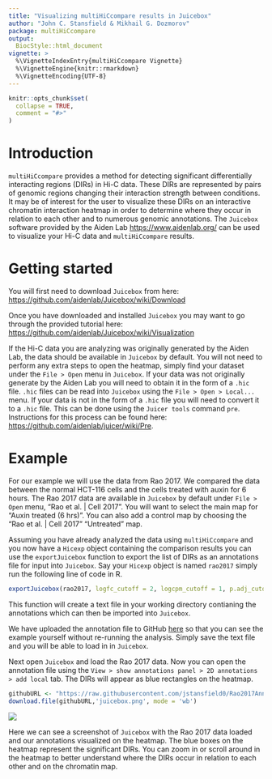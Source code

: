 ```yaml
---
title: "Visualizing multiHiCcompare results in Juicebox"
author: "John C. Stansfield & Mikhail G. Dozmorov"
package: multiHiCcompare
output: 
  BiocStyle::html_document
vignette: >
  %\VignetteIndexEntry{multiHiCcompare Vignette}
  %\VignetteEngine{knitr::rmarkdown}
  %\VignetteEncoding{UTF-8}  
---
```


```r
knitr::opts_chunk$set(
  collapse = TRUE,
  comment = "#>"
)
```

# Introduction 

`multiHiCcompare` provides a method for detecting significant differentially interacting regions (DIRs) in Hi-C data. These DIRs are represented by pairs of genomic regions changing their interaction strength between conditions. It may be of interest for the user to visualize these DIRs on an interactive chromatin interaction heatmap in order to determine where they occur in relation to each other and to numerous genomic annotations. The `Juicebox` software provided by the Aiden Lab [https://www.aidenlab.org/](https://www.aidenlab.org/) can be used to visualize your Hi-C data and `multiHiCcompare` results. 

# Getting started

You will first need to download `Juicebox` from here: [https://github.com/aidenlab/Juicebox/wiki/Download](https://github.com/aidenlab/Juicebox/wiki/Download)

Once you have downloaded and installed `Juicebox` you may want to go through the provided tutorial here: [https://github.com/aidenlab/Juicebox/wiki/Visualization](https://github.com/aidenlab/Juicebox/wiki/Visualization)

If the Hi-C data you are analyzing was originally generated by the Aiden Lab, the data should be available in `Juicebox` by default. You will not need to perform any extra steps to open the heatmap, simply find your dataset under the `File > Open` menu in `Juicebox`. If your data was not originally generate by the Aiden Lab you will need to obtain it in the form of a `.hic` file. `.hic` files can be read into `Juicebox` using the `File > Open > Local...` menu. If your data is not in the form of a `.hic` file you will need to convert it to a `.hic` file. This can be done using the `Juicer tools` command `pre`. Instructions for this process can be found here: [https://github.com/aidenlab/juicer/wiki/Pre](https://github.com/aidenlab/juicer/wiki/Pre).

# Example 

For our example we will use the data from Rao 2017. We compared the data between the normal HCT-116 cells and the cells treated with auxin for 6 hours. The Rao 2017 data are available in `Juicebox` by default under `File > Open` menu, "Rao et al. | Cell 2017". You will want to select the main map for "Auxin treated (6 hrs)". You can also add a control map by choosing the "Rao et al. | Cell 2017" "Untreated" map. 

Assuming you have already analyzed the data using `multiHiCcompare` and you now have a `Hicexp` object containing the comparison results you can use the `exportJuicebox` function to export the list of DIRs as an annotations file for input into `Juicebox`. Say your `Hicexp` object is named `rao2017` simply run the following line of code in R.

```r
exportJuicebox(rao2017, logfc_cutoff = 2, logcpm_cutoff = 1, p.adj_cutoff = 0.001, file_name = "rao2017Annotations.txt")
```

This function will create a text file in your working directory contianing the annotations which can then be imported into `Juicebox`. 

We have uploaded the annotation file to GitHub [here](https://raw.githubusercontent.com/jstansfield0/Rao2017Annotations/master/rao2017Annotations.txt) so that you can see the example yourself without re-running the analysis. Simply save the text file and you will be able to load in in `Juicebox`.

Next open `Juicebox` and load the Rao 2017 data. Now you can open the annotation file using the `View > show annotations panel > 2D annotations > add local` tab. The DIRs will appear as blue rectangles on the heatmap. 

```r
githubURL <- "https://raw.githubusercontent.com/jstansfield0/Rao2017Annotations/master/juicebox.png"
download.file(githubURL,'juicebox.png', mode = 'wb')
```


![](juicebox.png)

Here we can see a screenshot of `Juicebox` with the Rao 2017 data loaded and our annotations visualized on the heatmap. The blue boxes on the heatmap represent the significant DIRs. You can zoom in or scroll around in the heatmap to better understand where the DIRs occur in relation to each other and on the chromatin map. 



